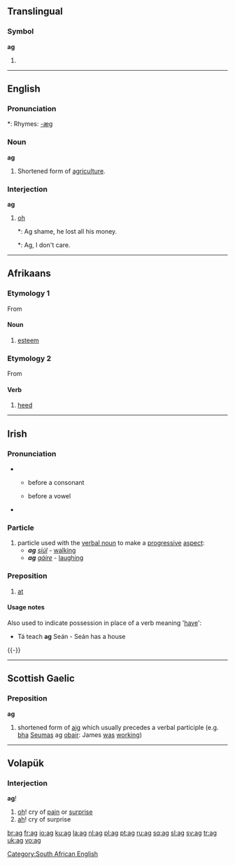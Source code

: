 {{see|Appendix:Variations of "ag"}}
==Translingual==

===Symbol===
'''ag'''

# {{SI-unit|atto|gram|[[mass]]}}

----

==English==

===Pronunciation===
*: Rhymes: [[Rhymes:English:-æɡ|-æɡ]]

===Noun===
'''ag'''

# {{context|jargon}} Shortened form of [[agriculture]].

===Interjection===
'''ag'''

# {{context|South African}} [[oh]]
#*: Ag shame, he lost all his money.
#*: Ag, I don't care.

[[Category:South African English]]

----

==Afrikaans==

===Etymology 1===
From {{etyl|nl|afr}} {{term|acht||lang=nl}}

====Noun====
{{infl|afr|noun}}

# [[esteem]]

===Etymology 2===
From {{etyl|nl|aft}} {{term|achten||lang=nl}}

====Verb====
{{infl|afr|verb}}

# [[heed]]

----

==Irish==

===Pronunciation===
* {{sense|particle}}
** {{IPA|lang=ga|[ə]}} before a consonant
** {{IPA|lang=ga|[əɡ]|[əɟ]}} before a vowel
* {{sense|preposition}} {{IPA|lang=ga|[ɛɟ]}}

===Particle===
{{infl|ga|particle}}

# particle used with the [[verbal noun]] to make a [[progressive]] [[aspect]]:
#* '''''ag''' [[siúl]]'' - [[walking]]
#* '''''ag''' [[gáire]]'' - [[laughing]]

===Preposition===
{{ga-prep-infl
 |1sg    = agam
 |2sg    = agat
 |3sgm   = aige
 |3sgmem = aigesean
 |3sgf   = aici
 |1pl    = againn
 |2pl    = agaibh
 |3pl    = acu
}}

# [[at]]

====Usage notes====
Also used to indicate possession in place of a verb meaning '[[have]]':
* Tá teach '''ag''' Seán - Seán has a house

{{-}}
----

==Scottish Gaelic==

===Preposition===
'''ag'''

# shortened form of [[aig]] which usually precedes a verbal participle (e.g. [[bha]] [[Seumas]] ag [[obair]]: James [[was]] [[working]])

----

==Volapük==

===Interjection===
'''ag'''!

# [[oh]]! cry of [[pain]] or [[surprise]]
# [[ah]]! cry of surprise

[[br:ag]]
[[fr:ag]]
[[io:ag]]
[[ku:ag]]
[[la:ag]]
[[nl:ag]]
[[pl:ag]]
[[pt:ag]]
[[ru:ag]]
[[sq:ag]]
[[sl:ag]]
[[sv:ag]]
[[tr:ag]]
[[uk:ag]]
[[vo:ag]]